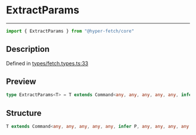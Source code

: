 

# ExtractParams

<div class="api-docs__separator" data-reactroot="">

---

</div><div class="api-docs__import" data-reactroot="">

```ts
import { ExtractParams } from "@hyper-fetch/core"
```

</div><div class="api-docs__section">

## Description

</div><div class="api-docs__description"><span class="api-docs__do-not-parse">



</span></div><p class="api-docs__definition">

Defined in [types/fetch.types.ts:33](https://github.com/BetterTyped/hyper-fetch/blob/aff5c35a/packages/core/src/types/fetch.types.ts#L33)

</p><div class="api-docs__section">

## Preview

</div><div class="api-docs__preview type single">

```ts
type ExtractParams<T> = T extends Command<any, any, any, any, any, infer  P, any, any, any, any, any> ? ExtractRouteParams<P> : never;
```

</div><div class="api-docs__section">

## Structure

</div><div class="api-docs__returns">

```ts
T extends Command<any, any, any, any, any, infer P, any, any, any, any, any> ? ExtractRouteParams<P> : never
```

</div>